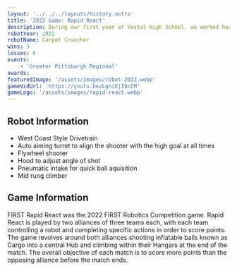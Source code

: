 ---
layout: '../../../layouts/History.astro'
title: '2022 Game: Rapid React'
description: During our first year at Vestal High School, we worked hard with minimal equipment to field a succesful robot with only 9 students!
robotYear: 2022
robotName: Carpet Cruncher
wins: 3
losses: 8
events: 
    - 'Greater Pittsburgh Regional'
awards:
featuredImage: '/assets/images/robot-2022.webp'
gameVidUrl: 'https://youtu.be/LgniEjI9cCM'
gameLogo: '/assets/images/rapid-react.webp'
---

## Robot Information

- West Coast Style Drivetrain
- Auto aiming turret to align the shooter with the high goal at all times
- Flywheel shooter
- Hood to adjust angle of shot
- Pneumatic intake for quick ball aquisition
- Mid rung climber

## Game Information

FIRST Rapid React was the 2022 FIRST Robotics Competition game. Rapid React is played by two alliances of three teams each, with each team controlling a robot and completing specific actions in order to score points. The game revolves around both alliances shooting inflatable balls known as Cargo into a central Hub and climbing within their Hangars at the end of the match. The overall objective of each match is to score more points than the opposing alliance before the match ends. 
